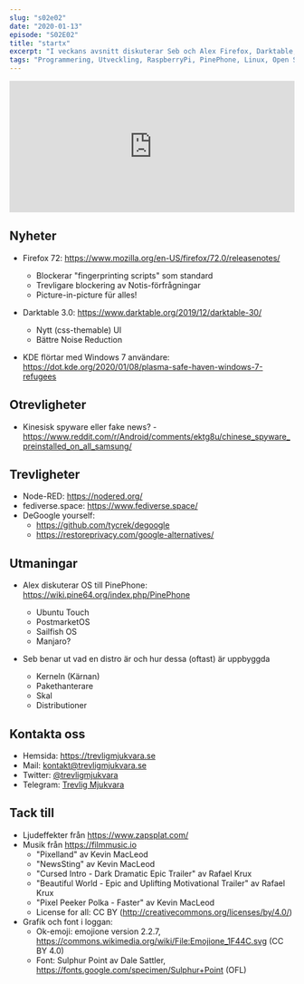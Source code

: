 ```yaml
---
slug: "s02e02"
date: "2020-01-13"
episode: "S02E02"
title: "startx"
excerpt: "I veckans avsnitt diskuterar Seb och Alex Firefox, Darktable, Fediverse och Node-RED. De diskuterar även hur man avgooglifierar sig samt kör en crash course i Linux-terminologi."
tags: "Programmering, Utveckling, RaspberryPi, PinePhone, Linux, Open Source, Firefox, Darktable, Node-RED, ActivityPub, Fediverse, Ubuntu Touch, PostmarketOS"
---
```



<!-- Går det inte att sätta några av dessa dynamiskt utifrån värdena på slugsen där uppe? -->

<SEO title="S02E02 - startx" />
<div style="width: 100%;">
  <iframe
    src="https://open.spotify.com/embed-podcast/episode/1eyAgvpUosQyusmp1Klbb0"
    width="100%"
    height="232"
    frameborder="0"
    allowtransparency="true"
    allow="encrypted-media"
  ></iframe>
</div>

## Nyheter

- Firefox 72: https://www.mozilla.org/en-US/firefox/72.0/releasenotes/

  - Blockerar "fingerprinting scripts" som standard
  - Trevligare blockering av Notis-förfrågningar
  - Picture-in-picture für alles!

- Darktable 3.0: https://www.darktable.org/2019/12/darktable-30/

  - Nytt (css-themable) UI
  - Bättre Noise Reduction

- KDE flörtar med Windows 7 användare: https://dot.kde.org/2020/01/08/plasma-safe-haven-windows-7-refugees

## Otrevligheter

- Kinesisk spyware eller fake news? - https://www.reddit.com/r/Android/comments/ektg8u/chinese_spyware_preinstalled_on_all_samsung/

## Trevligheter

- Node-RED: https://nodered.org/
- fediverse.space: https://www.fediverse.space/
- DeGoogle yourself:
  - https://github.com/tycrek/degoogle
  - https://restoreprivacy.com/google-alternatives/

## Utmaningar

- Alex diskuterar OS till PinePhone: https://wiki.pine64.org/index.php/PinePhone

  - Ubuntu Touch
  - PostmarketOS
  - Sailfish OS
  - Manjaro?

- Seb benar ut vad en distro är och hur dessa (oftast) är uppbyggda

  - Kerneln (Kärnan)
  - Pakethanterare
  - Skal
  - Distributioner

## Kontakta oss

- Hemsida: https://trevligmjukvara.se
- Mail: kontakt@trevligmjukvara.se
- Twitter: [@trevligmjukvara](https://twitter.com/trevligmjukvara)
- Telegram: [Trevlig Mjukvara](https://t.me/trevligmjukvara)

## Tack till

- Ljudeffekter från https://www.zapsplat.com/
- Musik från https://filmmusic.io
  - "Pixelland" av Kevin MacLeod
  - "NewsSting" av Kevin MacLeod
  - "Cursed Intro - Dark Dramatic Epic Trailer" av Rafael Krux
  - "Beautiful World - Epic and Uplifting Motivational Trailer" av Rafael Krux
  - "Pixel Peeker Polka - Faster" av Kevin MacLeod
  - License for all: CC BY (http://creativecommons.org/licenses/by/4.0/)
- Grafik och font i loggan:
  - Ok-emoji: emojione version 2.2.7, https://commons.wikimedia.org/wiki/File:Emojione_1F44C.svg (CC BY 4.0)
  - Font: Sulphur Point av Dale Sattler, https://fonts.google.com/specimen/Sulphur+Point (OFL)
